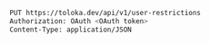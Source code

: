 ```bash
PUT https://toloka.dev/api/v1/user-restrictions
Authorization: OAuth <OAuth token>
Content-Type: application/JSON
```